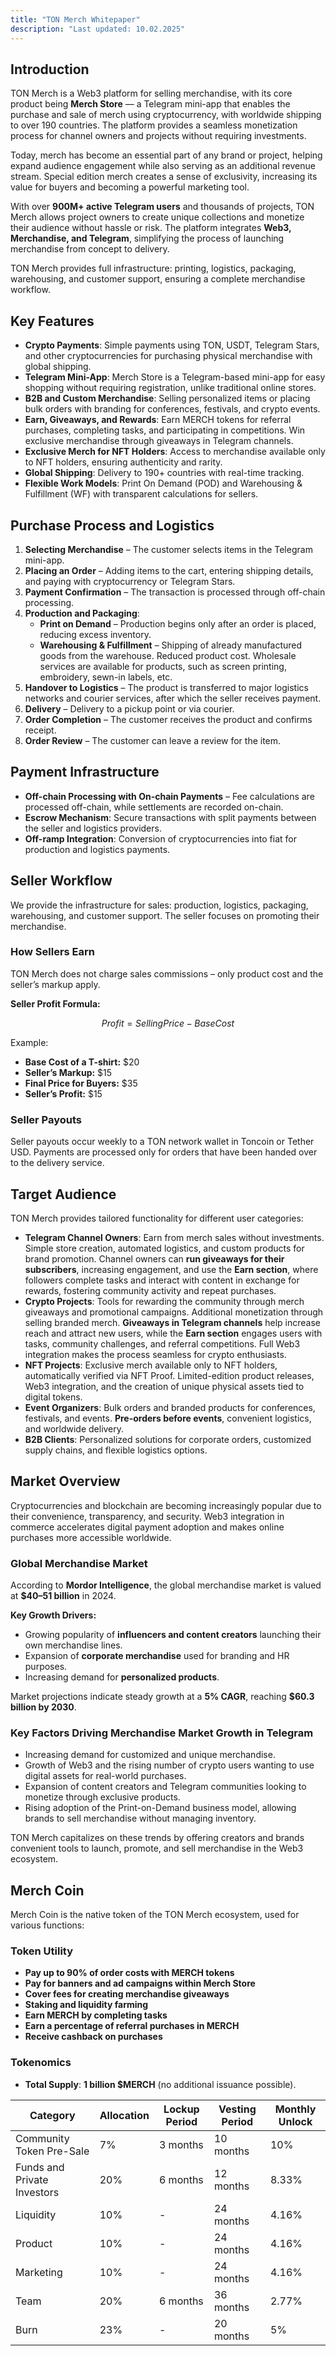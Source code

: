 ```yaml
---
title: "TON Merch Whitepaper"
description: "Last updated: 10.02.2025"
---
```


## Introduction

TON Merch is a Web3 platform for selling merchandise, with its core product being **Merch Store** — a Telegram mini-app that enables the purchase and sale of merch using cryptocurrency, with worldwide shipping to over 190 countries. The platform provides a seamless monetization process for channel owners and projects without requiring investments.

Today, merch has become an essential part of any brand or project, helping expand audience engagement while also serving as an additional revenue stream. Special edition merch creates a sense of exclusivity, increasing its value for buyers and becoming a powerful marketing tool.

With over **900M+ active Telegram users** and thousands of projects, TON Merch allows project owners to create unique collections and monetize their audience without hassle or risk. The platform integrates **Web3, Merchandise, and Telegram**, simplifying the process of launching merchandise from concept to delivery.

TON Merch provides full infrastructure: printing, logistics, packaging, warehousing, and customer support, ensuring a complete merchandise workflow.

## Key Features

- **Crypto Payments**: Simple payments using TON, USDT, Telegram Stars, and other cryptocurrencies for purchasing physical merchandise with global shipping.
- **Telegram Mini-App**: Merch Store is a Telegram-based mini-app for easy shopping without requiring registration, unlike traditional online stores.
- **B2B and Custom Merchandise**: Selling personalized items or placing bulk orders with branding for conferences, festivals, and crypto events.
- **Earn, Giveaways, and Rewards**: Earn MERCH tokens for referral purchases, completing tasks, and participating in competitions. Win exclusive merchandise through giveaways in Telegram channels.
- **Exclusive Merch for NFT Holders**: Access to merchandise available only to NFT holders, ensuring authenticity and rarity.
- **Global Shipping**: Delivery to 190+ countries with real-time tracking.
- **Flexible Work Models**: Print On Demand (POD) and Warehousing & Fulfillment (WF) with transparent calculations for sellers.

## Purchase Process and Logistics

1. **Selecting Merchandise** – The customer selects items in the Telegram mini-app.
2. **Placing an Order** – Adding items to the cart, entering shipping details, and paying with cryptocurrency or Telegram Stars.
3. **Payment Confirmation** – The transaction is processed through off-chain processing.
4. **Production and Packaging**:
   - **Print on Demand** – Production begins only after an order is placed, reducing excess inventory.
   - **Warehousing & Fulfillment** – Shipping of already manufactured goods from the warehouse. Reduced product cost. Wholesale services are available for products, such as screen printing, embroidery, sewn-in labels, etc.
5. **Handover to Logistics** – The product is transferred to major logistics networks and courier services, after which the seller receives payment.
6. **Delivery** – Delivery to a pickup point or via courier.
7. **Order Completion** – The customer receives the product and confirms receipt.
8. **Order Review** – The customer can leave a review for the item.

## Payment Infrastructure

- **Off-chain Processing with On-chain Payments** – Fee calculations are processed off-chain, while settlements are recorded on-chain.
- **Escrow Mechanism**: Secure transactions with split payments between the seller and logistics providers.
- **Off-ramp Integration**: Conversion of cryptocurrencies into fiat for production and logistics payments.

## Seller Workflow

We provide the infrastructure for sales: production, logistics, packaging, warehousing, and customer support. The seller focuses on promoting their merchandise.

### How Sellers Earn
TON Merch does not charge sales commissions – only product cost and the seller’s markup apply.

**Seller Profit Formula:**

$$
Profit = Selling Price - Base Cost
$$

Example:
- **Base Cost of a T-shirt:** $20
- **Seller’s Markup:** $15
- **Final Price for Buyers:** $35
- **Seller’s Profit:** $15

### Seller Payouts

Seller payouts occur weekly to a TON network wallet in Toncoin or Tether USD. Payments are processed only for orders that have been handed over to the delivery service.

## Target Audience

TON Merch provides tailored functionality for different user categories:

- **Telegram Channel Owners**: Earn from merch sales without investments. Simple store creation, automated logistics, and custom products for brand promotion. Channel owners can **run giveaways for their subscribers**, increasing engagement, and use the **Earn section**, where followers complete tasks and interact with content in exchange for rewards, fostering community activity and repeat purchases.
- **Crypto Projects**: Tools for rewarding the community through merch giveaways and promotional campaigns. Additional monetization through selling branded merch. **Giveaways in Telegram channels** help increase reach and attract new users, while the **Earn section** engages users with tasks, community challenges, and referral competitions. Full Web3 integration makes the process seamless for crypto enthusiasts.
- **NFT Projects**: Exclusive merch available only to NFT holders, automatically verified via NFT Proof. Limited-edition product releases, Web3 integration, and the creation of unique physical assets tied to digital tokens.
- **Event Organizers**: Bulk orders and branded products for conferences, festivals, and events. **Pre-orders before events**, convenient logistics, and worldwide delivery.
- **B2B Clients**: Personalized solutions for corporate orders, customized supply chains, and flexible logistics options.

## Market Overview

Cryptocurrencies and blockchain are becoming increasingly popular due to their convenience, transparency, and security. Web3 integration in commerce accelerates digital payment adoption and makes online purchases more accessible worldwide.

### Global Merchandise Market ###

According to **Mordor Intelligence**, the global merchandise market is valued at **$40–51 billion** in 2024.

**Key Growth Drivers:**

- Growing popularity of **influencers and content creators** launching their own merchandise lines.
- Expansion of **corporate merchandise** used for branding and HR purposes.
- Increasing demand for **personalized products**.

Market projections indicate steady growth at a **5% CAGR**, reaching **$60.3 billion by 2030**.

### Key Factors Driving Merchandise Market Growth in Telegram
- Increasing demand for customized and unique merchandise.
- Growth of Web3 and the rising number of crypto users wanting to use digital assets for real-world purchases.
- Expansion of content creators and Telegram communities looking to monetize through exclusive products.
- Rising adoption of the Print-on-Demand business model, allowing brands to sell merchandise without managing inventory.

TON Merch capitalizes on these trends by offering creators and brands convenient tools to launch, promote, and sell merchandise in the Web3 ecosystem.

## Merch Coin

Merch Coin is the native token of the TON Merch ecosystem, used for various functions:

### Token Utility ###

- **Pay up to 90% of order costs with MERCH tokens**
- **Pay for banners and ad campaigns within Merch Store**
- **Cover fees for creating merchandise giveaways**
- **Staking and liquidity farming**
- **Earn MERCH by completing tasks**
- **Earn a percentage of referral purchases in MERCH**
- **Receive cashback on purchases**

### Tokenomics ###

- **Total Supply**: **1 billion $MERCH** (no additional issuance possible).

<table style={{ width: "100%", textAlign: "center", borderCollapse: "collapse" }}>
  <thead>
    <tr>
      <th>Category</th>
      <th>Allocation</th>
      <th>Lockup Period</th>
      <th>Vesting Period</th>
      <th>Monthly Unlock</th>
    </tr>
  </thead>
  <tbody>
    <tr>
      <td>Community Token Pre-Sale</td>
      <td>7%</td>
      <td>3 months</td>
      <td>10 months</td>
      <td>10%</td>
    </tr>
    <tr>
      <td>Funds and Private Investors</td>
      <td>20%</td>
      <td>6 months</td>
      <td>12 months</td>
      <td>8.33%</td>
    </tr>
    <tr>
      <td>Liquidity</td>
      <td>10%</td>
      <td>-</td>
      <td>24 months</td>
      <td>4.16%</td>
    </tr>
    <tr>
      <td>Product</td>
      <td>10%</td>
      <td>-</td>
      <td>24 months</td>
      <td>4.16%</td>
    </tr>
    <tr>
      <td>Marketing</td>
      <td>10%</td>
      <td>-</td>
      <td>24 months</td>
      <td>4.16%</td>
    </tr>
    <tr>
      <td>Team</td>
      <td>20%</td>
      <td>6 months</td>
      <td>36 months</td>
      <td>2.77%</td>
    </tr>
    <tr>
      <td>Burn</td>
      <td>23%</td>
      <td>-</td>
      <td>20 months</td>
      <td>5%</td>
    </tr>
  </tbody>
</table>
